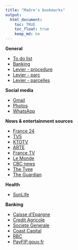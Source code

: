 ```yaml
---
title: "Madre's bookmarks"
output:
  html_document:
    toc: TRUE
    toc_float: true
    keep_md: no
---
```


**General**

- [To do list]("https://docs.google.com/document/d/1F-y6hzaYPqXR7jkvQPS1pn8XReH122_gqNqR58MsDOM/edit")
- [Banking]("https://docs.google.com/spreadsheets/d/130LIPBLvEUcWk72fcbmgxa5LzBIVnXucX-bP0JWtpYE/edit#gid=0")
- [Levier - procedure]("https://docs.google.com/document/d/1wToFWNLcBQvldzfTx0g81NI_BbBze_YBRfvgGtG8PoQ/edit?usp=sharing")
- [Levier - parc]("https://docs.google.com/presentation/d/19W2wyc6uQXBCuCjZFHO0xLd5-Hr7NbTGADe0aEkQvm4/edit?usp=sharing")
- [Levier - parcelles]("https://docs.google.com/spreadsheets/d/1hVY-mEx9PcMSiSNSPVvu6D-QWgUeuFjHUBuKULHIssU/edit?usp=sharing")

**Social media**

- [Gmail](https://mail.google.com){target="_blank"}
- [Photos](https://photos.google.com/){target="_blank"}
- [WhatsApp](https://web.whatsapp.com/){target="_blank"}

**News & entertainment sources**

- [France 24](https://www.france24.com/fr/){target="_blank"}
- [TV5](https://www.tv5unis.ca/){target="_blank"}
- [KTOTV](https://www.ktotv.com/){target="_blank"}
- [ARTE](https://www.arte.tv/fr/){target="_blank"}
- [France TV](https://www.france.tv/){target="_blank"}
- [Le Monde](https://www.lemonde.fr){target="_blank"}
- [CBC news](https://www.cbc.ca/news){target="_blank"}
- [The Tyee](https://www.thetyee.ca){target="_blank"}
- [The Guardian](https://www.guardian.co.uk){target="_blank"}

**Health**

- [SunLife](https://www.sunnet.sunlife.com/signin/mysunlife/home.wca){target="_blank"}

**Banking**

- [Caisse d'Epargne](https://www.caisse-epargne.fr/bourgogne-franche-comte){target="_blank"}
- [Credit Agricole](https://www.credit-agricole.fr/ca-franchecomte/particulier/acceder-a-mes-comptes.html)
- [Societe Generale](https://particuliers.sg.fr/){target="_blank"}
- [Coast Capital](https://banking.coastcapitalsavings.com/LogIn.aspx){target="_blank"}
- [RBC](https://www.rbcroyalbank.com/personal.html){target="_blank"}
- [PayFIP.gouv.fr](payfip.gouv.fr){target="_blank"}
